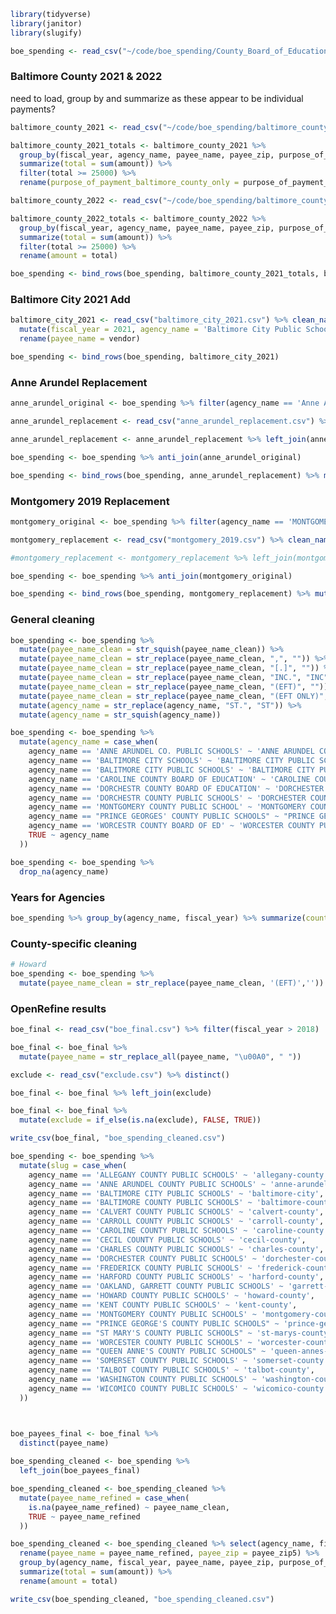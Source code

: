 ```r
library(tidyverse)
library(janitor)
library(slugify)
```

```r
boe_spending <- read_csv("~/code/boe_spending/County_Board_of_Education_-_Spending_Disclosures.csv") %>% clean_names() 
```

### Baltimore County 2021 & 2022

need to load, group by and summarize as these appear to be individual payments?

```r
baltimore_county_2021 <- read_csv("~/code/boe_spending/baltimore_county_2021.csv") %>% clean_names()

baltimore_county_2021_totals <- baltimore_county_2021 %>% 
  group_by(fiscal_year, agency_name, payee_name, payee_zip, purpose_of_payment_baltimore_county) %>% 
  summarize(total = sum(amount)) %>% 
  filter(total >= 25000) %>% 
  rename(purpose_of_payment_baltimore_county_only = purpose_of_payment_baltimore_county, amount = total)

baltimore_county_2022 <- read_csv("~/code/boe_spending/baltimore_county_2022.csv") %>% clean_names()

baltimore_county_2022_totals <- baltimore_county_2022 %>% 
  group_by(fiscal_year, agency_name, payee_name, payee_zip, purpose_of_payment_baltimore_county_only) %>% 
  summarize(total = sum(amount)) %>% 
  filter(total >= 25000) %>% 
  rename(amount = total)

boe_spending <- bind_rows(boe_spending, baltimore_county_2021_totals, baltimore_county_2022_totals)

```
### Baltimore City 2021 Add

```r
baltimore_city_2021 <- read_csv("baltimore_city_2021.csv") %>% clean_names() %>% group_by(vendor) %>% summarize(amount = sum(amount)) %>% 
  mutate(fiscal_year = 2021, agency_name = 'Baltimore City Public Schools') %>% 
  rename(payee_name = vendor)

boe_spending <- bind_rows(boe_spending, baltimore_city_2021)

```



### Anne Arundel Replacement

```r
anne_arundel_original <- boe_spending %>% filter(agency_name == 'Anne Arundel Co. Public Schools', fiscal_year > 2019)

anne_arundel_replacement <- read_csv("anne_arundel_replacement.csv") %>% mutate(agency_name = str_to_upper(agency_name), payee_name_clean = str_to_upper(payee_name))

anne_arundel_replacement <- anne_arundel_replacement %>% left_join(anne_arundel_original, by=c('payee_name', 'fiscal_year')) %>% select(-agency_name.y, -amount.y) %>% rename(agency_name = agency_name.x, amount = amount.x)

boe_spending <- boe_spending %>% anti_join(anne_arundel_original)

boe_spending <- bind_rows(boe_spending, anne_arundel_replacement) %>% mutate(agency_name = str_to_upper(agency_name), payee_name_clean = str_to_upper(payee_name), payee_zip5 = str_sub(payee_zip, 1, 5))

```

### Montgomery 2019 Replacement

```r
montgomery_original <- boe_spending %>% filter(agency_name == 'MONTGOMERY COUNTY PUBLIC SCHOOL', fiscal_year == 2019)

montgomery_replacement <- read_csv("montgomery_2019.csv") %>% clean_names() %>% mutate(agency_name = str_to_upper(agency_name), payee_name_clean = str_to_upper(payee_name))

#montgomery_replacement <- montgomery_replacement %>% left_join(montgomery_original, by=c('payee_name', 'fiscal_year')) %>% select(-agency_name.y, -amount.y) %>% rename(agency_name = agency_name.x, amount = amount.x, payee_zip = payee_zip.x, payee_name_clean = payee_name_clean.x)

boe_spending <- boe_spending %>% anti_join(montgomery_original)

boe_spending <- bind_rows(boe_spending, montgomery_replacement) %>% mutate(agency_name = str_to_upper(agency_name), payee_name_clean = str_to_upper(payee_name), payee_zip5 = str_sub(payee_zip, 1, 5))
```


### General cleaning

```r
boe_spending <- boe_spending %>% 
  mutate(payee_name_clean = str_squish(payee_name_clean)) %>% 
  mutate(payee_name_clean = str_replace(payee_name_clean, ",", "")) %>%
  mutate(payee_name_clean = str_replace(payee_name_clean, "[.]", "")) %>%
  mutate(payee_name_clean = str_replace(payee_name_clean, "INC.", "INC")) %>%
  mutate(payee_name_clean = str_replace(payee_name_clean, "(EFT)", "")) %>% 
  mutate(payee_name_clean = str_replace(payee_name_clean, "(EFT ONLY)", "")) %>% 
  mutate(agency_name = str_replace(agency_name, "ST.", "ST")) %>% 
  mutate(agency_name = str_squish(agency_name))

boe_spending <- boe_spending %>% 
  mutate(agency_name = case_when(
    agency_name == 'ANNE ARUNDEL CO. PUBLIC SCHOOLS' ~ 'ANNE ARUNDEL COUNTY PUBLIC SCHOOLS',
    agency_name == 'BALTIMORE CITY SCHOOLS' ~ 'BALTIMORE CITY PUBLIC SCHOOLS',
    agency_name == 'BALITMORE CITY PUBLIC SCHOOLS' ~ 'BALTIMORE CITY PUBLIC SCHOOLS',
    agency_name == 'CAROLINE COUNTY BOARD OF EDUCATION' ~ 'CAROLINE COUNTY PUBLIC SCHOOLS',
    agency_name == 'DORCHESTR COUNTY BOARD OF EDUCATION' ~ 'DORCHESTER COUNTY PUBLIC SCHOOLS',
    agency_name == 'DORCHESTR COUNTY PUBLIC SCHOOLS' ~ 'DORCHESTER COUNTY PUBLIC SCHOOLS',
    agency_name == 'MONTGOMERY COUNTY PUBLIC SCHOOL' ~ 'MONTGOMERY COUNTY PUBLIC SCHOOLS',
    agency_name == "PRINCE GEORGES' COUNTY PUBLIC SCHOOLS" ~ "PRINCE GEORGE'S COUNTY PUBLIC SCHOOLS",
    agency_name == 'WORCESTR COUNTY BOARD OF ED' ~ 'WORCESTER COUNTY PUBLIC SCHOOLS',
    TRUE ~ agency_name
  ))

boe_spending <- boe_spending %>% 
  drop_na(agency_name)
```



### Years for Agencies

```r
boe_spending %>% group_by(agency_name, fiscal_year) %>% summarize(count = n()) %>% pivot_wider(names_from = fiscal_year, values_from = count) 
```


### County-specific cleaning
```r
# Howard
boe_spending <- boe_spending %>% 
  mutate(payee_name_clean = str_replace(payee_name_clean, '(EFT)','')) %>% mutate(payee_name_clean = str_replace(payee_name_clean, ' (EFTPS ONLY)',''))

```


### OpenRefine results

```r

boe_final <- read_csv("boe_final.csv") %>% filter(fiscal_year > 2018)

boe_final <- boe_final %>% 
  mutate(payee_name = str_replace_all(payee_name, "\u00A0", " "))

exclude <- read_csv("exclude.csv") %>% distinct()

boe_final <- boe_final %>% left_join(exclude)

boe_final <- boe_final %>% 
  mutate(exclude = if_else(is.na(exclude), FALSE, TRUE))

write_csv(boe_final, "boe_spending_cleaned.csv")

boe_spending <- boe_spending %>% 
  mutate(slug = case_when(
    agency_name == 'ALLEGANY COUNTY PUBLIC SCHOOLS' ~ 'allegany-county',
    agency_name == 'ANNE ARUNDEL COUNTY PUBLIC SCHOOLS' ~ 'anne-arundel-county',
    agency_name == 'BALTIMORE CITY PUBLIC SCHOOLS' ~ 'baltimore-city',
    agency_name == 'BALTIMORE COUNTY PUBLIC SCHOOLS' ~ 'baltimore-county',
    agency_name == 'CALVERT COUNTY PUBLIC SCHOOLS' ~ 'calvert-county',
    agency_name == 'CARROLL COUNTY PUBLIC SCHOOLS' ~ 'carroll-county',
    agency_name == 'CAROLINE COUNTY PUBLIC SCHOOLS' ~ 'caroline-county',
    agency_name == 'CECIL COUNTY PUBLIC SCHOOLS' ~ 'cecil-county',
    agency_name == 'CHARLES COUNTY PUBLIC SCHOOLS' ~ 'charles-county',
    agency_name == 'DORCHESTER COUNTY PUBLIC SCHOOLS' ~ 'dorchester-county',
    agency_name == 'FREDERICK COUNTY PUBLIC SCHOOLS' ~ 'frederick-county',
    agency_name == 'HARFORD COUNTY PUBLIC SCHOOLS' ~ 'harford-county',
    agency_name == 'OAKLAND, GARRETT COUNTY PUBLIC SCHOOLS' ~ 'garrett-county',
    agency_name == 'HOWARD COUNTY PUBLIC SCHOOLS' ~ 'howard-county',
    agency_name == 'KENT COUNTY PUBLIC SCHOOLS' ~ 'kent-county',
    agency_name == 'MONTGOMERY COUNTY PUBLIC SCHOOLS' ~ 'montgomery-county',
    agency_name == "PRINCE GEORGE'S COUNTY PUBLIC SCHOOLS" ~ 'prince-georges-county',
    agency_name == "ST MARY'S COUNTY PUBLIC SCHOOLS" ~ 'st-marys-county',
    agency_name == 'WORCESTER COUNTY PUBLIC SCHOOLS' ~ 'worcester-county',
    agency_name == "QUEEN ANNE'S COUNTY PUBLIC SCHOOLS" ~ 'queen-annes-county',
    agency_name == 'SOMERSET COUNTY PUBLIC SCHOOLS' ~ 'somerset-county',
    agency_name == 'TALBOT COUNTY PUBLIC SCHOOLS' ~ 'talbot-county',
    agency_name == 'WASHINGTON COUNTY PUBLIC SCHOOLS' ~ 'washington-county',
    agency_name == 'WICOMICO COUNTY PUBLIC SCHOOLS' ~ 'wicomico-county'
  ))



boe_payees_final <- boe_final %>% 
  distinct(payee_name) 
  
boe_spending_cleaned <- boe_spending %>% 
  left_join(boe_payees_final)

boe_spending_cleaned <- boe_spending_cleaned %>% 
  mutate(payee_name_refined = case_when(
    is.na(payee_name_refined) ~ payee_name_clean,
    TRUE ~ payee_name_refined
  ))

boe_spending_cleaned <- boe_spending_cleaned %>% select(agency_name, fiscal_year, amount, payee_name_refined, payee_zip5, purpose_of_payment_baltimore_county_only, slug) %>% 
  rename(payee_name = payee_name_refined, payee_zip = payee_zip5) %>%
  group_by(agency_name, fiscal_year, payee_name, payee_zip, purpose_of_payment_baltimore_county_only, slug) %>% 
  summarize(total = sum(amount)) %>% 
  rename(amount = total)

write_csv(boe_spending_cleaned, "boe_spending_cleaned.csv")
```


